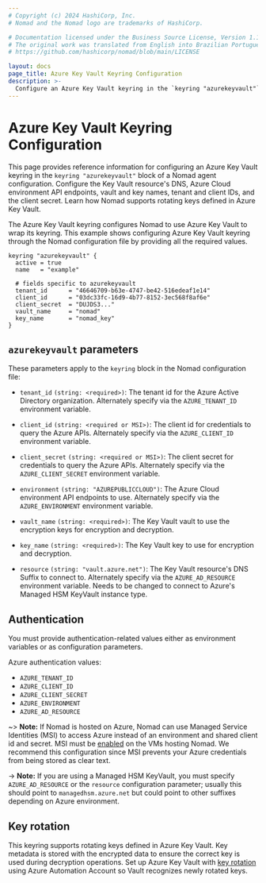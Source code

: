 ```yaml
---
# Copyright (c) 2024 HashiCorp, Inc.
# Nomad and the Nomad logo are trademarks of HashiCorp.

# Documentation licensed under the Business Source License, Version 1.1.
# The original work was translated from English into Brazilian Portuguese.
# https://github.com/hashicorp/nomad/blob/main/LICENSE

layout: docs
page_title: Azure Key Vault Keyring Configuration
description: >-
  Configure an Azure Key Vault keyring in the `keyring "azurekeyvault"` block of a Nomad agent configuration. Configure the Key Vault resource's DNS, Azure Cloud environment variables and API endpoints, and vault and key names. Learn how Nomad supports rotating keys defined in Azure Key Vault.
---
```


# Azure Key Vault Keyring Configuration

This page provides reference information for configuring an Azure Key Vault
keyring in the `keyring "azurekeyvault"` block of a Nomad agent
configuration. Configure the Key Vault resource's DNS, Azure Cloud environment
API endpoints, vault and key names, tenant and client IDs, and the client secret. Learn how Nomad supports rotating keys defined in Azure Key
Vault.

The Azure Key Vault keyring configures Nomad to use Azure Key Vault to wrap its
keyring. This example shows configuring Azure Key Vault keyring through the
Nomad configuration file by providing all the required values.

```hcl
keyring "azurekeyvault" {
  active = true
  name   = "example"

  # fields specific to azurekeyvault
  tenant_id      = "46646709-b63e-4747-be42-516edeaf1e14"
  client_id      = "03dc33fc-16d9-4b77-8152-3ec568f8af6e"
  client_secret  = "DUJDS3..."
  vault_name     = "nomad"
  key_name       = "nomad_key"
}
```

## `azurekeyvault` parameters

These parameters apply to the `keyring` block in the Nomad configuration file:

- `tenant_id` `(string: <required>)`: The tenant id for the Azure Active
  Directory organization. Alternately specify via the `AZURE_TENANT_ID`
  environment variable.

- `client_id` `(string: <required or MSI>)`: The client id for credentials to
  query the Azure APIs. Alternately specify via the `AZURE_CLIENT_ID`
  environment variable.

- `client_secret` `(string: <required or MSI>)`: The client secret for
  credentials to query the Azure APIs. Alternately specify via the
  `AZURE_CLIENT_SECRET` environment variable.

- `environment` `(string: "AZUREPUBLICCLOUD")`: The Azure Cloud environment API
  endpoints to use. Alternately specify via the `AZURE_ENVIRONMENT` environment
  variable.

- `vault_name` `(string: <required>)`: The Key Vault vault to use the encryption
  keys for encryption and decryption.

- `key_name` `(string: <required>)`: The Key Vault key to use for encryption and
  decryption.

- `resource` `(string: "vault.azure.net")`: The Key Vault resource's DNS
  Suffix to connect to. Alternately specify via the `AZURE_AD_RESOURCE`
  environment variable. Needs to be changed to connect to Azure's Managed HSM
  KeyVault instance type.

## Authentication

You must provide authentication-related values either as environment variables
or as configuration parameters.

Azure authentication values:

- `AZURE_TENANT_ID`
- `AZURE_CLIENT_ID`
- `AZURE_CLIENT_SECRET`
- `AZURE_ENVIRONMENT`
- `AZURE_AD_RESOURCE`

~> **Note:** If Nomad is hosted on Azure, Nomad can use Managed Service
Identities (MSI) to access Azure instead of an environment and shared client id
and secret. MSI must be [enabled][msi_enabled] on the VMs hosting Nomad. We
recommend this configuration since MSI prevents your Azure credentials from
being stored as clear text.

-> **Note:** If you are using a Managed HSM KeyVault, you must specify
`AZURE_AD_RESOURCE` or the `resource` configuration parameter; usually this
should point to `managedhsm.azure.net` but could point to other suffixes
depending on Azure environment.

## Key rotation

This keyring supports rotating keys defined in Azure Key Vault. Key metadata is
stored with the encrypted data to ensure the correct key is used during
decryption operations. Set up Azure Key Vault with [key rotation][] using Azure
Automation Account so Vault recognizes newly rotated keys.

[msi_enabled]: https://docs.microsoft.com/en-us/azure/active-directory/managed-service-identity/qs-configure-portal-windows-vm
[key rotation]: https://docs.microsoft.com/en-us/azure/key-vault/key-vault-key-rotation-log-monitoring
